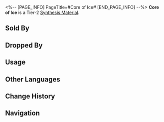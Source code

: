 <%-- [PAGE_INFO]
PageTitle=#Core of Ice#
[END_PAGE_INFO] --%>
{{Item Infobox
|id          = 181005
|image       = Item Core of Ice.png
|type        = Synthesis Material
|invCategory = Other Materials
|rarity      = 2
|effect      = Tier 2 Synthesis Material
|description = Shattered ice fallen from the stars.<br />The frosty mist it emits when removed from a specialized canister looks like the breath of wintertime.
|source1     = [[Corridor of Fading Echoes: Everwinter Shadewalkers or other enemies]]
|source2     = [[Administrative District Shop]]
}}
{{Description|''"Zoom in on a snowflake 100 times and behold the wonder of nature."''}}
'''Core of Ice''' is a Tier-2 [[Synthesis Material]].

==Sold By==
{{Shop Availability}}

==Dropped By==
{{Dropped By}}

==Usage==
{{Craft Usage}}

==Other Languages==
{{Other Languages
|en   = Core of Ice
|zhs  = 冰之芯
|zht  = 冰之芯
|ja   = 氷の芯
|ko   = 얼음 코어
|es   = Núcleo de hielo
|fr   = Noyau de glace
|ru   = Ядро льда
|th   = Core of Ice
|vi   = Lõi Băng
|de   = Kern aus Eis
|id   = Core of Ice
|pt   = Núcleo de Gelo
}}

==Change History==
{{Change History|2.0}}

==Navigation==
{{Synthesis Material Navbox}}